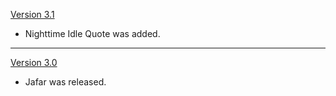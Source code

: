 {{Change History/Header}}
[[Version 3.1]]
* Nighttime Idle Quote was added.
----
[[Version 3.0]]
* Jafar was released.